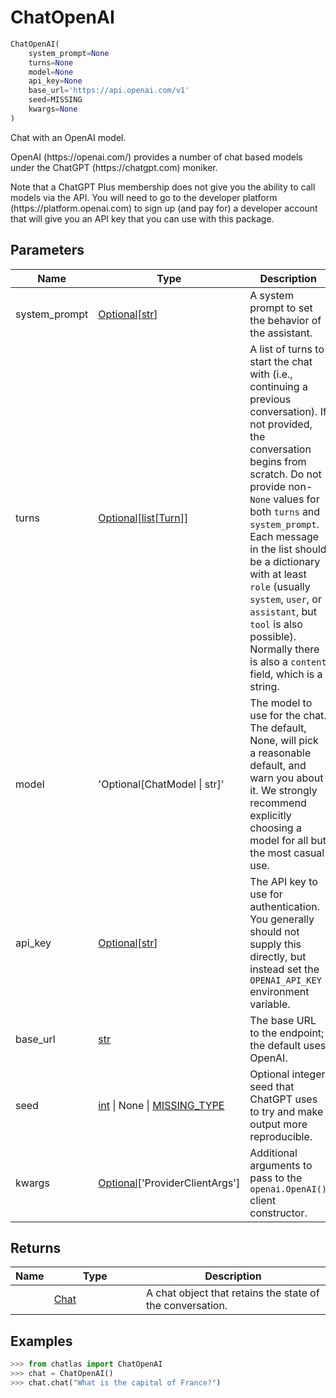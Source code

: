# ChatOpenAI { #chatlas.ChatOpenAI }

```python
ChatOpenAI(
    system_prompt=None
    turns=None
    model=None
    api_key=None
    base_url='https://api.openai.com/v1'
    seed=MISSING
    kwargs=None
)
```

Chat with an OpenAI model.

OpenAI (https://openai.com/) provides a number of chat based models under
the ChatGPT (https://chatgpt.com) moniker.

Note that a ChatGPT Plus membership does not give you the ability to call
models via the API. You will need to go to the developer platform
(https://platform.openai.com) to sign up (and pay for) a developer account
that will give you an API key that you can use with this package.

## Parameters {.doc-section .doc-section-parameters}

| Name          | Type                                                                            | Description                                                                                                                                                                                                                                                                                                                                                                                                                 | Default                       |
|---------------|---------------------------------------------------------------------------------|-----------------------------------------------------------------------------------------------------------------------------------------------------------------------------------------------------------------------------------------------------------------------------------------------------------------------------------------------------------------------------------------------------------------------------|-------------------------------|
| system_prompt | [Optional](`typing.Optional`)\[[str](`str`)\]                                   | A system prompt to set the behavior of the assistant.                                                                                                                                                                                                                                                                                                                                                                       | `None`                        |
| turns         | [Optional](`typing.Optional`)\[[list](`list`)\[[Turn](`chatlas._turn.Turn`)\]\] | A list of turns to start the chat with (i.e., continuing a previous conversation). If not provided, the conversation begins from scratch. Do not provide non-`None` values for both `turns` and `system_prompt`. Each message in the list should be a dictionary with at least `role` (usually `system`, `user`, or `assistant`, but `tool` is also possible). Normally there is also a `content` field, which is a string. | `None`                        |
| model         | \'Optional\[ChatModel \| str\]\'                                                | The model to use for the chat. The default, None, will pick a reasonable default, and warn you about it. We strongly recommend explicitly choosing a model for all but the most casual use.                                                                                                                                                                                                                                 | `None`                        |
| api_key       | [Optional](`typing.Optional`)\[[str](`str`)\]                                   | The API key to use for authentication. You generally should not supply this directly, but instead set the `OPENAI_API_KEY` environment variable.                                                                                                                                                                                                                                                                            | `None`                        |
| base_url      | [str](`str`)                                                                    | The base URL to the endpoint; the default uses OpenAI.                                                                                                                                                                                                                                                                                                                                                                      | `'https://api.openai.com/v1'` |
| seed          | [int](`int`) \| None \| [MISSING_TYPE](`chatlas._utils.MISSING_TYPE`)           | Optional integer seed that ChatGPT uses to try and make output more reproducible.                                                                                                                                                                                                                                                                                                                                           | `MISSING`                     |
| kwargs        | [Optional](`typing.Optional`)\[\'ProviderClientArgs\'\]                         | Additional arguments to pass to the `openai.OpenAI()` client constructor.                                                                                                                                                                                                                                                                                                                                                   | `None`                        |

## Returns {.doc-section .doc-section-returns}

| Name   | Type                         | Description                                               |
|--------|------------------------------|-----------------------------------------------------------|
|        | [Chat](`chatlas._chat.Chat`) | A chat object that retains the state of the conversation. |

## Examples {.doc-section .doc-section-examples}

```python
>>> from chatlas import ChatOpenAI
>>> chat = ChatOpenAI()
>>> chat.chat("What is the capital of France?")
```